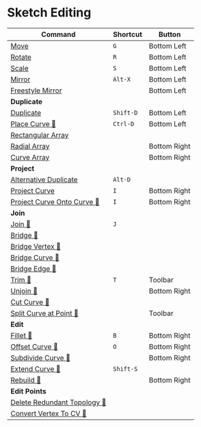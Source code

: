 # Sketch Editing

| Command                                                                | Shortcut  | Button       |
| ---------------------------------------------------------------------- | --------- | ------------ |
| [Move](sketch-edit/move)                                               | `G`       | Bottom Left  |
| [Rotate](sketch-edit/rotate)                                           | `R`       | Bottom Left  |
| [Scale](sketch-edit/scale)                                             | `S`       | Bottom Left  |
| [Mirror](sketch-edit/mirror)                                           | `Alt-X`   | Bottom Left  |
| [Freestyle Mirror](sketch-edit/freestyle-mirror)                       |           | Bottom Left  |
| **Duplicate**                                                          |           |              |
| [Duplicate](sketch-edit/duplicate)                                     | `Shift-D` | Bottom Left  |
| [Place Curve 🚧](sketch-edit/place-curve)                             | `Ctrl-D`  | Bottom Left  |
| [Rectangular Array](sketch-edit/rectangular-array)                     |           |              |
| [Radial Array](sketch-edit/radial-array)                               |           | Bottom Right |
| [Curve Array](sketch-edit/curve-array)                                 |           | Bottom Right |
| **Project**                                                            |           |              |
| [Alternative Duplicate](sketch-edit/alternative-duplicate)             | `Alt-D`   |              |
| [Project Curve](sketch-edit/project-curve)                             | `I`       | Bottom Right |
| [Project Curve Onto Curve 🚧](sketch-edit/project-curve-onto-curve)       | `I`       | Bottom Right |
| **Join**                                                               |           |              |
| [Join 🚧](sketch-edit/join)                                           | `J`       |              |
| [Bridge 🚧](sketch-edit/bridge)                                       |           |              |
| [Bridge Vertex 🚧](sketch-edit/bridge-vertex)                         |           |              |
| [Bridge Curve 🚧](sketch-edit/bridge-curve)                           |           |              |
| [Bridge Edge 🚧](sketch-edit/bridge-edge)                             |           |              |
| [Trim 🚧](sketch-edit/trim)                                           | `T`       | Toolbar      |
| [Unjoin 🚧](sketch-edit/unjoin)                                      |           | Bottom Right |
| [Cut Curve 🚧](sketch-edit/cut-curve)                                 |           |              |
| [Split Curve at Point 🚧](sketch-edit/split-curve-at-point)           |           | Toolbar      |
| **Edit**                                                               |           |              |
| [Fillet 🚧](sketch-edit/fillet-chamfer)                               | `B`       | Bottom Right |
| [Offset Curve 🚧](sketch-edit/offset-curve)                           | `O`       | Bottom Right |
| [Subdivide Curve 🚧](sketch-edit/subdivide-curve)                     |           | Bottom Right |
| [Extend Curve 🚧](sketch-edit/extend-curve)                           | `Shift-S` |              |
| [Rebuild 🚧](sketch-edit/rebuild)                                     |           | Bottom Right |
| **Edit Points**                                                        |           |              |
| [Delete Redundant Topology 🚧](sketch-edit/delete-redundant-topology) |           |              |
| [Convert Vertex To CV 🚧](sketch-edit/convert-vertex-to-cv)           |           |              |